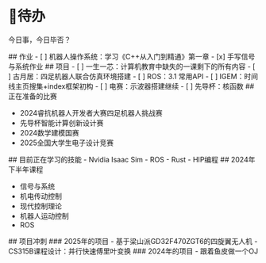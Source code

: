 

# 📂待办
今日事，今日毕否？

<TodoList>
  <TodoListFull>
    ## 作业
    - [ ] 机器人操作系统：学习《C++从入门到精通》第一章
    - [x] 手写信号与系统作业
  </TodoListFull>
  <TodoListFull>
    ## 项目
    - [ ] 一生一芯：计算机教育中缺失的一课剩下的所有内容
    - [ ] 古月居：四足机器人联合仿真环境搭建
    - [ ] ROS：3.1 常用API
    - [ ] IGEM：时间线主页搜集+index框架初构
    - [ ] 电赛：示波器搭建继续
    - [ ] 先导杯：核函数
  </TodoListFull>
  ## 正在准备的比赛

  - 2024睿抗机器人开发者大赛四足机器人挑战赛
  - 先导杯智能计算创新设计赛
  - 2024数学建模国赛
  - 2025全国大学生电子设计竞赛

  <TodoListRight>
    ## 目前正在学习的技能
    - Nvidia Isaac Sim
    - ROS
    - Rust
    - HIP编程
  </TodoListRight>
</TodoList>

<TodoList>
  ## 2024年下半年课程

  - 信号与系统
  - 机电传动控制
  - 现代控制理论
  - 机器人运动控制
  - ROS

  <TodoListRight>
    ## 项目冲刺
    ### 2025年的项目
    - 基于梁山派GD32F470ZGT6的四旋翼无人机
    - CS315B课程设计：并行快速傅里叶变换
    ### 2024年的项目
    - 跟着鱼皮做一个OJ
  </TodoListRight>
</TodoList>